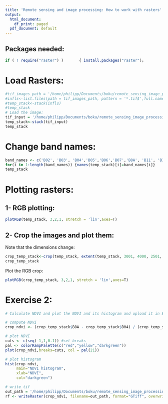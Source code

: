 ```yaml
---
title: 'Remote sensing and image processing: How to work with rasters'
output:
  html_document:
    df_print: paged
  pdf_document: default
---
```


## Packages needed:

```r
if ( ! require("raster") )       { install.packages("raster");            library("raster")      }
```

# Load Rasters:

```r

#tif_images_path = '/home/philipp/Documents/boku/remote_sensing_image_processing/lecture_5_classification/data/tif'
#infls<-list.files(path = tif_images_path, pattern = '*.tif$',full.names = TRUE)
#temp_stack<-stack(infls)
#temp_stack
# Load the image:
tif_input = '/home/philipp/Documents/boku/remote_sensing_image_processing/lecture_5_classification/data/tif/Sentinel2.tif'
temp_stack<-stack(tif_input)
temp_stack
```
# Change band names:

```r
band_names <- c('B02', 'B03', 'B04','B05','B06','B07','B8A', 'B11', 'B12')
for(i in 1:length(band_names)) {names(temp_stack)[i]=band_names[i]}
temp_stack
```

# Plotting rasters:

## 1- RGB plotting:

```r
plotRGB(temp_stack, 3,2,1, stretch = 'lin',axes=T)
```

## 2- Crop the images and plot them:

Note that the dimensions change:
```r
crop_temp_stack<-crop(temp_stack, extent(temp_stack, 3001, 4000, 2501, 3500))
crop_temp_stack
```
Plot the RGB crop:
```r
plotRGB(crop_temp_stack, 3,2,1, stretch = 'lin',axes=T)
```
# Exercise 2:
```r
# Calculate NDVI and plot the NDVI and its histogram and upload it in Boku learn, Exercise 8..

# compute NDVI
crop_ndvi <- (crop_temp_stack$B8A - crop_temp_stack$B04) / (crop_temp_stack$B8A + crop_temp_stack$B04)

# plot NDVI
cuts <- c(seq(-1,1,0.1)) #set breaks
pal <- colorRampPalette(c("red","yellow","darkgreen"))
plot(crop_ndvi,breaks=cuts, col = pal(21))

# plot histogram
hist(crop_ndvi,
     main="NDVI histogram", 
     xlab="NDVI",
     col="darkgreen")

# write tif
out_path = '/home/philipp/Documents/boku/remote_sensing_image_processing/lecture_5_classification/data/tif/NDVI.tif'
rf <- writeRaster(crop_ndvi, filename=out_path, format="GTiff", overwrite=TRUE)
```
